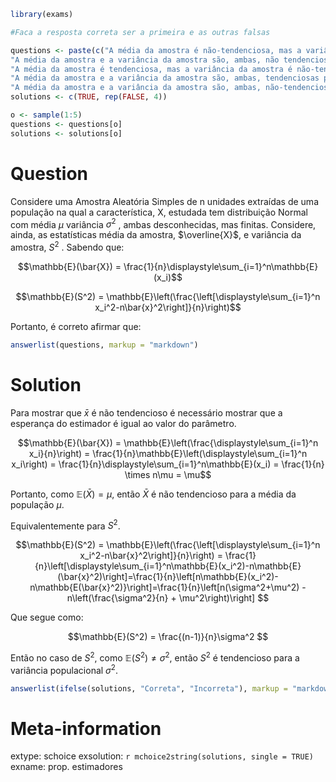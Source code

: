 ```r
library(exams)
```

```r

#Faca a resposta correta ser a primeira e as outras falsas

questions <- paste(c("A média da amostra é não-tendenciosa, mas a variância da amostra é tendenciosa para a estimação da média e da variância da população, respectivamente.", 
"A média da amostra e a variância da amostra são, ambas, não tendenciosas para a estimação da média e da variância da população, respectivamente.", 
"A média da amostra é tendenciosa, mas a variância da amostra é não-tendenciosa para a estimação da média e da variância da população, respectivamente.", 
"A média da amostra e a variância da amostra são, ambas, tendenciosas para a estimação da média e da variância da população, respectivamente.", 
"A média da amostra e a variância da amostra são, ambas, não-tendenciosas para a estimação da média e da variância da população, mas apenas a média da amostra é consistente."))
solutions <- c(TRUE, rep(FALSE, 4))

o <- sample(1:5)
questions <- questions[o]
solutions <- solutions[o]
```

Question
========
Considere uma Amostra Aleatória Simples de n unidades extraídas de uma população na qual a característica, X, estudada tem distribuição Normal com média $\mu$ variância $\sigma^2$ , ambas desconhecidas, mas finitas. Considere, ainda, as estatísticas média da amostra, $\overline{X}$, e variância da amostra, $S^2$ . Sabendo que:

$$\mathbb{E}(\bar{X}) = \frac{1}{n}\displaystyle\sum_{i=1}^n\mathbb{E}(x_i)$$

$$\mathbb{E}(S^2) = \mathbb{E}\left(\frac{\left[\displaystyle\sum_{i=1}^n x_i^2-n\bar{x}^2\right]}{n}\right)$$

Portanto, é correto afirmar que:

```r
answerlist(questions, markup = "markdown")
```

Solution
========

Para mostrar que $\bar{x}$ é não tendencioso é necessário mostrar que a esperança do estimador é igual ao valor do parâmetro.

$$\mathbb{E}(\bar{X}) = \mathbb{E}\left(\frac{\displaystyle\sum_{i=1}^n x_i}{n}\right) = \frac{1}{n}\mathbb{E}\left(\displaystyle\sum_{i=1}^n x_i\right) = \frac{1}{n}\displaystyle\sum_{i=1}^n\mathbb{E}(x_i) = \frac{1}{n} \times n\mu = \mu$$

Portanto, como $\mathbb{E}(\bar{X}) = \mu$, então $\bar{X}$ é não tendencioso para a média da população $\mu$.

Equivalentemente para $S^2$.

$$\mathbb{E}(S^2) = \mathbb{E}\left(\frac{\left[\displaystyle\sum_{i=1}^n x_i^2-n\bar{x}^2\right]}{n}\right) = \frac{1}{n}\left[\displaystyle\sum_{i=1}^n\mathbb{E}(x_i^2)-n\mathbb{E}(\bar{x}^2)\right]=\frac{1}{n}\left[n\mathbb{E}(x_i^2)-n\mathbb{E(\bar{x}^2)}\right]=\frac{1}{n}\left[n(\sigma^2+\mu^2) - n\left(\frac{\sigma^2}{n} + \mu^2\right)\right] $$

Que segue como:

$$\mathbb{E}(S^2) = \frac{(n-1)}{n}\sigma^2 $$

Então no caso de $S^2$, como $\mathbb{E}(S^2) \neq \sigma^2$, então $S^2$ é tendencioso para a variância populacional $\sigma^2$.

```r
answerlist(ifelse(solutions, "Correta", "Incorreta"), markup = "markdown")
```

Meta-information
================
extype: schoice
exsolution: `r mchoice2string(solutions, single = TRUE)`
exname: prop. estimadores
